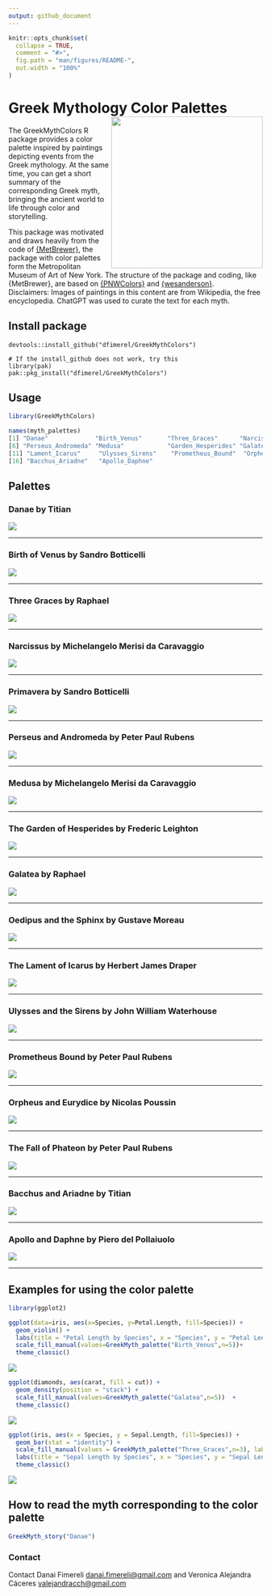 ```yaml
---
output: github_document
---
```


<!-- README.md is generated from README.Rmd. Please edit that file -->

```r
knitr::opts_chunk$set(
  collapse = TRUE,
  comment = "#>",
  fig.path = "man/figures/README-",
  out.width = "100%"
)
```

# Greek Mythology Color Palettes  <img align="right" src="AllPaintings/logo.jpg" width=300>

The GreekMythColors R package provides a color palette inspired by paintings depicting events from the Greek mythology. At the same time, you can get a short summary of the corresponding Greek myth, bringing the ancient world to life through color and storytelling.

This package was motivated and draws heavily from the code of [{MetBrewer}](https://github.com/BlakeRMills/MetBrewer), the package with color palettes form the Metropolitan Museum of Art of New York. The structure of the package and coding, like {MetBrewer}, are based on [{PNWColors}](https://github.com/jakelawlor/PNWColors) and [{wesanderson}](https://github.com/karthik/wesanderson).    
Disclaimers: Images of paintings in this content are from Wikipedia, the free encyclopedia. ChatGPT was used to curate the text for each myth.


## Install package
```rinstall.packages("devtools")   
devtools::install_github("dfimerel/GreekMythColors") 

# If the install_github does not work, try this
library(pak)
pak::pkg_install("dfimerel/GreekMythColors")
```


## Usage


```r
library(GreekMythColors)

names(myth_palettes)
[1] "Danae"             "Birth_Venus"       "Three_Graces"      "Narcissus"         "Primavera"        
[6] "Perseus_Andromeda" "Medusa"            "Garden_Hesperides" "Galatea"           "Oedipus_Sphinx"   
[11] "Lament_Icarus"     "Ulysses_Sirens"    "Prometheus_Bound"  "Orpheus_Eurydice"  "Fall_Phateon"     
[16] "Bacchus_Ariadne"   "Apollo_Daphne"     
 ```


## Palettes



### Danae by Titian

<img src="AllPaintings/Danae.png">
  
***

### Birth of Venus by Sandro Botticelli 

<img src="AllPaintings/Birth_Venus.png">

***

### Three Graces by Raphael 

<img src="AllPaintings/Three_Graces.png">

***

### Narcissus by Michelangelo Merisi da Caravaggio 

<img src="AllPaintings/Narcisus.png">

***

### Primavera by Sandro Botticelli 

<img src="AllPaintings/Primavera.png">

***

### Perseus and Andromeda by Peter Paul Rubens  

<img src="AllPaintings/Perseus_Andromeda.png">

***

### Medusa by Michelangelo Merisi da Caravaggio 

<img src="AllPaintings/Medusa.png">

***

### The Garden of Hesperides by Frederic Leighton 

<img src="AllPaintings/Garden_Hesperides.png">

***

### Galatea by Raphael 

<img src="AllPaintings/Galatea.png">

***

### Oedipus and the Sphinx by Gustave Moreau 

<img src="AllPaintings/Oedipus_Sphinx.png">

***

### The Lament of Icarus by Herbert James Draper 

<img src="AllPaintings/Lament_Icarus.png">

***

### Ulysses and the Sirens by John William Waterhouse 

<img src="AllPaintings/Ulysses_Sirens.png">

***

### Prometheus Bound by Peter Paul Rubens 

<img src="AllPaintings/Prometheus_Bound.png">

***

### Orpheus and Eurydice by Nicolas Poussin 

<img src="AllPaintings/Orpheus_Eurydice.png">

***

### The Fall of Phateon by Peter Paul Rubens 

<img src="AllPaintings/Fall_Phateon.png">

***

### Bacchus and Ariadne by Titian 

<img src="AllPaintings/Bacchus_Ariadne.png">

***

### Apollo and Daphne by Piero del Pollaiuolo 

<img src="AllPaintings/Apollo_Daphne.png">

***






## Examples for using the color palette

```r
library(ggplot2)
```

```r
ggplot(data=iris, aes(x=Species, y=Petal.Length, fill=Species)) +
  geom_violin() +
  labs(title = "Petal Length by Species", x = "Species", y = "Petal Length (cm)") +
  scale_fill_manual(values=GreekMyth_palette("Birth_Venus",n=5))+
  theme_classic()
```
<img src="AllPaintings/violinPlot_birth_venus.png">


```r
ggplot(diamonds, aes(carat, fill = cut)) +
  geom_density(position = "stack") +
  scale_fill_manual(values=GreekMyth_palette("Galatea",n=5))  +
  theme_classic()
```  
<img src="AllPaintings/densityPlot_galatea.png">



```r
ggplot(iris, aes(x = Species, y = Sepal.Length, fill=Species)) +
  geom_bar(stat = "identity") +  
  scale_fill_manual(values = GreekMyth_palette("Three_Graces",n=3), labels = levels(iris$Species)) +  
  labs(title = "Sepal Length by Species", x = "Species", y = "Sepal Length (cm)") +  
  theme_classic()  
```
<img src="AllPaintings/barPlot_three_graces.png">



## How to read the myth corresponding to the color palette

```r
GreekMyth_story("Danae")
```


### Contact
Contact Danai Fimereli <danai.fimereli@gmail.com> and Veronica Alejandra Cáceres <valejandracch@gmail.com>



